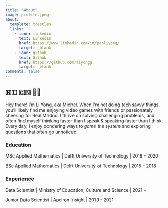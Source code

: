 ```yaml
---
title: "About"
image: profile.jpeg
about:
  template: trestles
  links:
    - icon: linkedin
      text: LinkedIn
      href: https://www.linkedin.com/in/panliyong/
      target: _blank
    - icon: github
      text: Github
      href: https://github.com/liyongg
      target: _blank
comments: false
---
```


## 🇳🇱 🇨🇳 ✌🏻

Hey there! 
I'm Li Yong, aka Michel. 
When I'm not doing tech savvy things, you'll likely find me enjoying video games with friends or passionately cheering for Real Madrid. 
I thrive on solving challenging problems, and often find myself thinking faster than I speak & speaking faster than I think.
Every day, I enjoy pondering ways to *game the system* and exploring questions that often go unnoticed. 

### Education

MSc Applied Mathematics \| Delft University of Technology \| 2018 - 2020

BSc Applied Mathematics \| Delft University of Technology \| 2015 - 2018

### Experience

Data Scientist \| Ministry of Education, Culture and Science \| 2021 -

Junior Data Scientist \| Apeiron Insight \| 2019 - 2021
